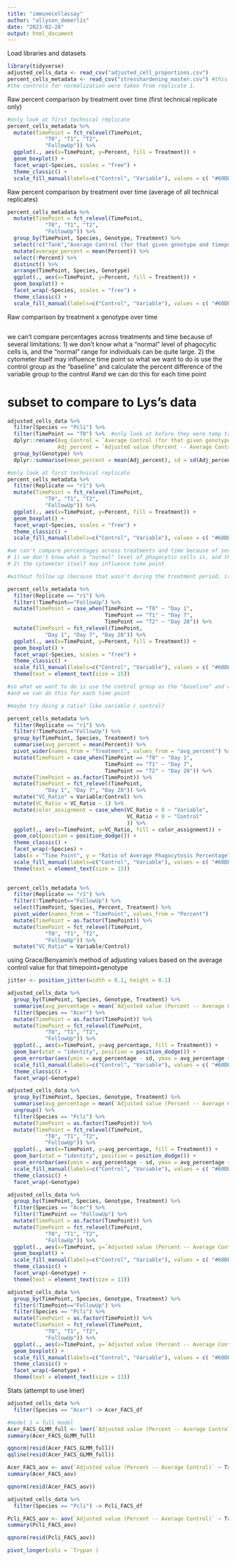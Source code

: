 ```yaml
---
title: "immunecellassay"
author: "allyson_demerlis"
date: "2023-02-28"
output: html_document
---
```

Load libraries and datasets
```r
library(tidyverse)
adjusted_cells_data <- read_csv("adjusted_cell_proportions.csv")
percent_cells_metadata <- read_csv("stresshardening_master.csv") #this only has replicate 1 in it
#the controls for normalization were taken from replicate 1. 


```
Raw percent comparison by treatment over time
(first technical replicate only)
```r
#only look at first technical replicate
percent_cells_metadata %>%
  mutate(TimePoint = fct_relevel(TimePoint, 
            "T0", "T1", "T2", 
            "FollowUp")) %>% 
  ggplot(., aes(x=TimePoint, y=Percent, fill = Treatment)) +
  geom_boxplot() +
  facet_wrap(~Species, scales = "free") + 
  theme_classic() +
  scale_fill_manual(labels=c("Control", "Variable"), values = c( "#60DBDB", "#F54A34"))

```

Raw percent comparison by treatment over time
(average of all technical replicates)
```r
percent_cells_metadata %>%
  mutate(TimePoint = fct_relevel(TimePoint, 
            "T0", "T1", "T2", 
            "FollowUp")) %>% 
  group_by(TimePoint, Species, Genotype, Treatment) %>% 
  select(!c("Tank","Average Control (for that given genotype and timepoint)", "Adjusted value (Percent -- Average Control)")) %>% 
  mutate(average_percent = mean(Percent)) %>% 
  select(!Percent) %>% 
  distinct() %>% 
  arrange(TimePoint, Species, Genotype)
  ggplot(., aes(x=TimePoint, y=Percent, fill = Treatment)) +
  geom_boxplot() +
  facet_wrap(~Species, scales = "free") + 
  theme_classic() +
  scale_fill_manual(labels=c("Control", "Variable"), values = c( "#60DBDB", "#F54A34"))

```




Raw comparison by treatment x genotype over time
```r

```



we can't compare percentages across treatments and time because of several limitations:
1) we don't know what a "normal" level of phagocytic cells is, and the "normal" range for individuals can be quite large.
2) the cytometer itself may influence time point
so what we want to do is use the control group as the "baseline" and calculate the percent difference of the variable group to the control
#and we can do this for each time point







# subset to compare to Lys's data 
```r
adjusted_cells_data %>% 
  filter(Species == "Pcli") %>% 
  filter(TimePoint == "T0") %>%  #only look at before they were temp treated because in Lys's experiment she combined treated and untreated coral fragments
  dplyr::rename(Avg_Control = `Average Control (for that given genotype and timepoint)`,
                Adj_percent = `Adjusted value (Percent -- Average Control)`)
  group_by(Genotype) %>% 
  dplyr::summarise(mean_percent = mean(Adj_percent), sd = sd(Adj_percent), count = n())
```


```r
#only look at first technical replicate
percent_cells_metadata %>%
  filter(Replicate == "r1") %>% 
  mutate(TimePoint = fct_relevel(TimePoint, 
            "T0", "T1", "T2", 
            "FollowUp")) %>% 
  ggplot(., aes(x=TimePoint, y=Percent, fill = Treatment)) +
  geom_boxplot() +
  facet_wrap(~Species, scales = "free") + 
  theme_classic() +
  scale_fill_manual(labels=c("Control", "Variable"), values = c( "#60DBDB", "#F54A34"))

#we can't compare percentages across treatments and time because of several limitations:
# 1) we don't know what a "normal" level of phagocytic cells is, and the "normal" range for individuals can be quite large.
# 2) the cytometer itself may influence time point

```


```r
#without follow up (because that wasn't during the treatment period, it was like a month later)

percent_cells_metadata %>%
  filter(Replicate == "r1") %>% 
  filter(!TimePoint=="FollowUp") %>% 
  mutate(TimePoint = case_when(TimePoint == "T0" ~ "Day 1",
                               TimePoint == "T1" ~ "Day 7",
                               TimePoint == "T2" ~ "Day 28")) %>% 
  mutate(TimePoint = fct_relevel(TimePoint, 
            "Day 1", "Day 7", "Day 28")) %>% 
  ggplot(., aes(x=TimePoint, y=Percent, fill = Treatment)) +
  geom_boxplot() +
  facet_wrap(~Species, scales = "free") + 
  theme_classic() +
  scale_fill_manual(labels=c("Control", "Variable"), values = c( "#60DBDB", "#F54A34")) +
  theme(text = element_text(size = 15)) 
```

```r
#so what we want to do is use the control group as the "baseline" and calculate the percent difference of the variable group to the control
#and we can do this for each time point

#maybe try doing a ratio? like variable / control?

percent_cells_metadata %>%
  filter(Replicate == "r1") %>% 
  filter(!TimePoint=="FollowUp") %>% 
  group_by(TimePoint, Species, Treatment) %>% 
  summarise(avg_percent = mean(Percent)) %>% 
  pivot_wider(names_from = "Treatment", values_from = "avg_percent") %>% 
  mutate(TimePoint = case_when(TimePoint == "T0" ~ "Day 1",
                               TimePoint == "T1" ~ "Day 7",
                               TimePoint == "T2" ~ "Day 28")) %>% 
  mutate(TimePoint = as.factor(TimePoint)) %>% 
  mutate(TimePoint = fct_relevel(TimePoint, 
            "Day 1", "Day 7", "Day 28")) %>% 
  mutate("VC_Ratio" = Variable/Control) %>% 
  mutate(VC_Ratio = VC_Ratio - 1) %>% 
  mutate(color_assignment = case_when(VC_Ratio > 0 ~ "Variable",
                                      VC_Ratio < 0 ~ "Control"
                                      )) %>% 
  ggplot(., aes(x=TimePoint, y=VC_Ratio, fill = color_assignment)) +
  geom_col(position = position_dodge()) + 
  theme_classic() +
  facet_wrap(~Species) +
  labs(x = "Time Point", y = "Ratio of Average Phagocytosis Percentage", fill = "Treatment") +
  scale_fill_manual(labels=c("Control", "Variable"), values = c( "#60DBDB", "#F54A34")) +
  theme(text = element_text(size = 15))
  
```


```r
percent_cells_metadata %>%
  filter(Replicate == "r1") %>% 
  filter(!TimePoint=="FollowUp") %>% 
  select(TimePoint, Species, Percent, Treatment) %>% 
  pivot_wider(names_from = "TimePoint", values_from = "Percent")
  mutate(TimePoint = as.factor(TimePoint)) %>% 
  mutate(TimePoint = fct_relevel(TimePoint, 
            "T0", "T1", "T2", 
            "FollowUp")) %>% 
  mutate("VC_Ratio" = Variable/Control)
```

using Grace/Benyamin's method of adjusting values based on the average control value for that timepoint+genotype
```r
jitter <- position_jitter(width = 0.1, height = 0.1)

adjusted_cells_data %>% 
  group_by(TimePoint, Species, Genotype, Treatment) %>% 
  summarise(avg_percentage = mean(`Adjusted value (Percent -- Average Control)`), sd = sd(`Adjusted value (Percent -- Average Control)`)) %>% 
  filter(Species == "Acer") %>% 
  mutate(TimePoint = as.factor(TimePoint)) %>% 
  mutate(TimePoint = fct_relevel(TimePoint, 
            "T0", "T1", "T2", 
            "FollowUp")) %>% 
  ggplot(., aes(x=TimePoint, y=avg_percentage, fill = Treatment)) + 
  geom_bar(stat = "identity", position = position_dodge()) +
  geom_errorbar(aes(ymin = avg_percentage - sd, ymax = avg_percentage + sd), width =.2, position = jitter) +
  scale_fill_manual(labels=c("Control", "Variable"), values = c( "#60DBDB", "#F54A34")) +
  theme_classic() +
  facet_wrap(~Genotype)

```

```r
adjusted_cells_data %>% 
  group_by(TimePoint, Species, Genotype, Treatment) %>% 
  summarise(avg_percentage = mean(`Adjusted value (Percent -- Average Control)`), sd = sd(`Adjusted value (Percent -- Average Control)`)) %>% 
  ungroup() %>% 
  filter(Species == "Pcli") %>% 
  mutate(TimePoint = as.factor(TimePoint)) %>% 
  mutate(TimePoint = fct_relevel(TimePoint, 
            "T0", "T1", "T2", 
            "FollowUp")) %>% 
  ggplot(., aes(x=TimePoint, y=avg_percentage, fill = Treatment)) + 
  geom_bar(stat = "identity", position = position_dodge()) +
  geom_errorbar(aes(ymin = avg_percentage - sd, ymax = avg_percentage + sd), width =.2, position = jitter) +
  scale_fill_manual(labels=c("Control", "Variable"), values = c( "#60DBDB", "#F54A34")) +
  theme_classic() +
  facet_wrap(~Genotype)
```

```r
adjusted_cells_data %>% 
  group_by(TimePoint, Species, Genotype, Treatment) %>% 
  filter(Species == "Acer") %>% 
  filter(!TimePoint == "FollowUp") %>% 
  mutate(TimePoint = as.factor(TimePoint)) %>% 
  mutate(TimePoint = fct_relevel(TimePoint, 
            "T0", "T1", "T2", 
            "FollowUp")) %>% 
  ggplot(., aes(x=TimePoint, y=`Adjusted value (Percent -- Average Control)`, fill = Treatment)) + 
  geom_boxplot() +
  scale_fill_manual(labels=c("Control", "Variable"), values = c( "#60DBDB", "#F54A34")) +
  theme_classic() +
  facet_wrap(~Genotype) +
  theme(text = element_text(size = 13))
```


```r
adjusted_cells_data %>% 
  group_by(TimePoint, Species, Genotype, Treatment) %>% 
  filter(!TimePoint=="FollowUp") %>% 
  filter(Species == "Pcli") %>% 
  mutate(TimePoint = as.factor(TimePoint)) %>% 
  mutate(TimePoint = fct_relevel(TimePoint, 
            "T0", "T1", "T2", 
            "FollowUp")) %>% 
  ggplot(., aes(x=TimePoint, y=`Adjusted value (Percent -- Average Control)`, fill = Treatment)) + 
  geom_boxplot() +
  scale_fill_manual(labels=c("Control", "Variable"), values = c( "#60DBDB", "#F54A34")) +
  theme_classic() +
  facet_wrap(~Genotype) +
  theme(text = element_text(size = 13))
```



Stats (attempt to use lmer)
```r
adjusted_cells_data %>% 
  filter(Species == "Acer") -> Acer_FACS_df

#model 1 = full model
Acer_FACS_GLMM_full <- lmer(`Adjusted value (Percent -- Average Control)` ~ Treatment*TimePoint + (1|Genotype) + (1|Tank), data=Acer_FACS_df)
summary(Acer_FACS_GLMM_full)

qqnorm(resid(Acer_FACS_GLMM_full))
qqline(resid(Acer_FACS_GLMM_full))

Acer_FACS_aov <- aov(`Adjusted value (Percent -- Average Control)` ~ Treatment*TimePoint*Genotype, data=Acer_FACS_df)
summary(Acer_FACS_aov)

qqnorm(resid(Acer_FACS_aov))
```

```r
adjusted_cells_data %>% 
  filter(Species == "Pcli") -> Pcli_FACS_df

Pcli_FACS_aov <- aov(`Adjusted value (Percent -- Average Control)` ~ Treatment*TimePoint*Genotype, data=Pcli_FACS_df)
summary(Pcli_FACS_aov)

qqnorm(resid(Pcli_FACS_aov))

pivot_longer(cols = `Trypan )

```

